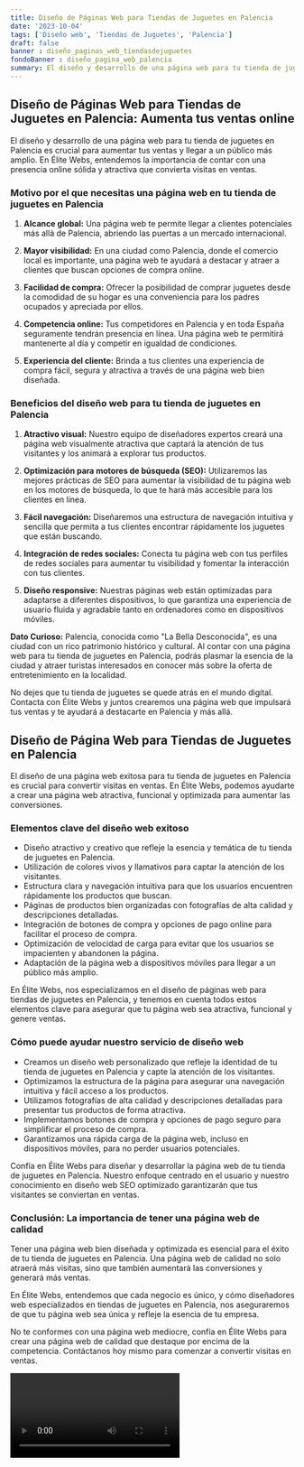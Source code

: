 ```yaml
---
title: Diseño de Páginas Web para Tiendas de Juguetes en Palencia
date: '2023-10-04'
tags: ['Diseño web', 'Tiendas de Juguetes', 'Palencia']
draft: false
banner : diseño_paginas_web_tiendasdejuguetes
fondoBanner : diseño_pagina_web_palencia
summary: El diseño y desarrollo de una página web para tu tienda de juguetes en Palencia es crucial para aumentar tus ventas y llegar a un público más amplio. En Élite Webs, entendemos la importancia de contar con una presencia online sólida y atractiva que convierta visitas en ventas.
---
```


## Diseño de Páginas Web para Tiendas de Juguetes en Palencia: Aumenta tus ventas online

El diseño y desarrollo de una página web para tu tienda de juguetes en Palencia es crucial para aumentar tus ventas y llegar a un público más amplio. En Élite Webs, entendemos la importancia de contar con una presencia online sólida y atractiva que convierta visitas en ventas.

### Motivo por el que necesitas una página web en tu tienda de juguetes en Palencia

1. **Alcance global:** Una página web te permite llegar a clientes potenciales más allá de Palencia, abriendo las puertas a un mercado internacional.

2. **Mayor visibilidad:** En una ciudad como Palencia, donde el comercio local es importante, una página web te ayudará a destacar y atraer a clientes que buscan opciones de compra online.

3. **Facilidad de compra:** Ofrecer la posibilidad de comprar juguetes desde la comodidad de su hogar es una conveniencia para los padres ocupados y apreciada por ellos.

4. **Competencia online:** Tus competidores en Palencia y en toda España seguramente tendrán presencia en línea. Una página web te permitirá mantenerte al día y competir en igualdad de condiciones.

5. **Experiencia del cliente:** Brinda a tus clientes una experiencia de compra fácil, segura y atractiva a través de una página web bien diseñada.

### Beneficios del diseño web para tu tienda de juguetes en Palencia

1. **Atractivo visual:** Nuestro equipo de diseñadores expertos creará una página web visualmente atractiva que captará la atención de tus visitantes y los animará a explorar tus productos.

2. **Optimización para motores de búsqueda (SEO):** Utilizaremos las mejores prácticas de SEO para aumentar la visibilidad de tu página web en los motores de búsqueda, lo que te hará más accesible para los clientes en línea.

3. **Fácil navegación:** Diseñaremos una estructura de navegación intuitiva y sencilla que permita a tus clientes encontrar rápidamente los juguetes que están buscando.

4. **Integración de redes sociales:** Conecta tu página web con tus perfiles de redes sociales para aumentar tu visibilidad y fomentar la interacción con tus clientes.

5. **Diseño responsive:** Nuestras páginas web están optimizadas para adaptarse a diferentes dispositivos, lo que garantiza una experiencia de usuario fluida y agradable tanto en ordenadores como en dispositivos móviles.

**Dato Curioso:** Palencia, conocida como "La Bella Desconocida", es una ciudad con un rico patrimonio histórico y cultural. Al contar con una página web para tu tienda de juguetes en Palencia, podrás plasmar la esencia de la ciudad y atraer turistas interesados en conocer más sobre la oferta de entretenimiento en la localidad.

No dejes que tu tienda de juguetes se quede atrás en el mundo digital. Contacta con Élite Webs y juntos crearemos una página web que impulsará tus ventas y te ayudará a destacarte en Palencia y más allá.

<GifSeo />

<Cta />

## Diseño de Página Web para Tiendas de Juguetes en Palencia

El diseño de una página web exitosa para tu tienda de juguetes en Palencia es crucial para convertir visitas en ventas. En Élite Webs, podemos ayudarte a crear una página web atractiva, funcional y optimizada para aumentar las conversiones. 

### Elementos clave del diseño web exitoso
- Diseño atractivo y creativo que refleje la esencia y temática de tu tienda de juguetes en Palencia.
- Utilización de colores vivos y llamativos para captar la atención de los visitantes.
- Estructura clara y navegación intuitiva para que los usuarios encuentren rápidamente los productos que buscan.
- Páginas de productos bien organizadas con fotografías de alta calidad y descripciones detalladas.
- Integración de botones de compra y opciones de pago online para facilitar el proceso de compra.
- Optimización de velocidad de carga para evitar que los usuarios se impacienten y abandonen la página.
- Adaptación de la página web a dispositivos móviles para llegar a un público más amplio.

En Élite Webs, nos especializamos en el diseño de páginas web para tiendas de juguetes en Palencia, y tenemos en cuenta todos estos elementos clave para asegurar que tu página web sea atractiva, funcional y genere ventas.

### Cómo puede ayudar nuestro servicio de diseño web
- Creamos un diseño web personalizado que refleje la identidad de tu tienda de juguetes en Palencia y capte la atención de los visitantes.
- Optimizamos la estructura de la página para asegurar una navegación intuitiva y fácil acceso a los productos.
- Utilizamos fotografías de alta calidad y descripciones detalladas para presentar tus productos de forma atractiva.
- Implementamos botones de compra y opciones de pago seguro para simplificar el proceso de compra.
- Garantizamos una rápida carga de la página web, incluso en dispositivos móviles, para no perder usuarios potenciales.

Confía en Élite Webs para diseñar y desarrollar la página web de tu tienda de juguetes en Palencia. Nuestro enfoque centrado en el usuario y nuestro conocimiento en diseño web SEO optimizado garantizarán que tus visitantes se conviertan en ventas.

### Conclusión: La importancia de tener una página web de calidad

Tener una página web bien diseñada y optimizada es esencial para el éxito de tu tienda de juguetes en Palencia. Una página web de calidad no solo atraerá más visitas, sino que también aumentará las conversiones y generará más ventas.

En Élite Webs, entendemos que cada negocio es único, y cómo diseñadores web especializados en tiendas de juguetes en Palencia, nos aseguraremos de que tu página web sea única y refleje la esencia de tu empresa.

No te conformes con una página web mediocre, confía en Élite Webs para crear una página web de calidad que destaque por encima de la competencia. Contáctanos hoy mismo para comenzar a convertir visitas en ventas.

<Video />

<CtaBot job='Tiendas de Juguetes' city='Palencia'/>

<Gmaps query='Palencia+españa+maps' />